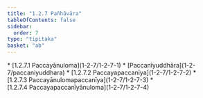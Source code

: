 ```yaml
---
title: "1.2.7 Pañhāvāra"
tableOfContents: false
sidebar:
  order: 7
type: "tipitaka"
basket: "ab"
---
```



<DynamicBreadcrumb />



<TableOfContents>
* [1.2.7.1 Paccayānuloma](1-2-7/1-2-7-1)
* [Paccanīyuddhāra](1-2-7/paccaniyuddhara)
* [1.2.7.2 Paccayapaccanīya](1-2-7/1-2-7-2)
* [1.2.7.3 Paccayānulomapaccanīya](1-2-7/1-2-7-3)
* [1.2.7.4 Paccayapaccanīyānuloma](1-2-7/1-2-7-4)
</TableOfContents>